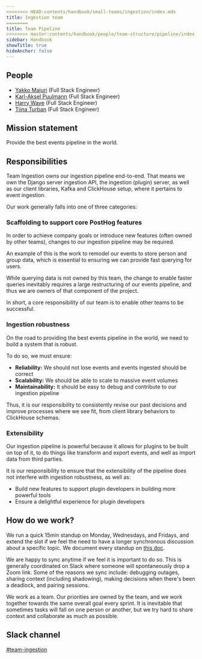 ```yaml
---
<<<<<<<< HEAD:contents/handbook/small-teams/ingestion/index.mdx
title: Ingestion team
========
title: Team Pipeline
>>>>>>>> master:contents/handbook/people/team-structure/pipeline/index.mdx
sidebar: Handbook
showTitle: true
hideAnchor: false
---
```


## People

- [Yakko Majuri](/handbook/company/team#yakko-majuri-software-engineer) (Full Stack Engineer)
- [Karl-Aksel Puulmann](/handbook/company/team#karlaksel-puulmann-software-engineer) (Full Stack Engineer)
- [Harry Waye](/handbook/company/team#harry-waye-software-engineer) (Full Stack Engineer)
- [Tiina Turban](/handbook/company/team#tiina-turban-software-engineer) (Full Stack Engineer)

## Mission statement

Provide the best events pipeline in the world.

## Responsibilities

Team Ingestion owns our ingestion pipeline end-to-end. That means we own the Django server ingestion API, the ingestion (plugin) server, as well as our client libraries, Kafka and ClickHouse setup, where it pertains to event ingestion.

Our work generally falls into one of three categories:

### Scaffolding to support core PostHog features

In order to achieve company goals or introduce new features (often owned by other teams), changes to our ingestion pipeline may be required.

An example of this is the work to remodel our events to store person and group data, which is essential to ensuring we can provide fast querying for users.

While querying data is not owned by this team, the change to enable faster queries inevitably requires a large restructuring of our events pipeline, and thus we are owners of that component of the project.

In short, a core responsibility of our team is to enable other teams to be successful.

### Ingestion robustness

On the road to providing the best events pipeline in the world, we need to build a system that is robust. 

To do so, we must ensure:

- **Reliability:** We should not lose events and events ingested should be correct
- **Scalability:** We should be able to scale to massive event volumes
- **Maintainability:** It should be easy to debug and contribute to our ingestion pipeline

Thus, it is our responsibility to consistently revise our past decisions and improve processes where we see fit, from client library behaviors to ClickHouse schemas.

### Extensibility

Our ingestion pipeline is powerful because it allows for plugins to be built on top of it, to do things like transform and export events, and well as import data from third parties.

It is our responsibility to ensure that the extensibility of the pipeline does not interfere with ingestion robustness, as well as:

- Build new features to support plugin developers in building more powerful tools
- Ensure a delightful experience for plugin developers

## How do we work?

We run a quick 15min standup on Monday, Wednesdays, and Fridays, and extend the slot if we feel the need to have a longer synchronous discussion about a specific topic. We document every standup on [this doc](https://docs.google.com/document/d/1iHeef4lWQ4rSBXmaM6A9_GHmARXax7If4B0duo8gFSE/edit?usp=sharing).

We are happy to sync anytime if we feel it is important to do so. This is generally coordinated on Slack where someone will spontaneously drop a Zoom link. Some of the reasons we sync include: debugging outages, sharing context (including shadowing), making decisions when there's been a deadlock, and pairing sessions.

We work as a team. Our priorities are owned by the team, and we work together towards the same overall goal every sprint. It is inevitable that sometimes tasks will fall on one person or another, but we try hard to share context and collaborate as much as possible. 


## Slack channel

[#team-ingestion](https://posthog.slack.com/messages/team-ingestion)
